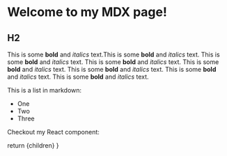 
# Welcome to my MDX page!

## H2

This is some **bold** and _italics_ text.This is some **bold** and _italics_ text.
This is some **bold** and _italics_ text.
This is some **bold** and _italics_ text.
This is some **bold** and _italics_ text.
This is some **bold** and _italics_ text.
This is some **bold** and _italics_ text.
This is some **bold** and _italics_ text.


This is a list in markdown:
 
- One
- Two
- Three
 
Checkout my React component:
 


  return <MdxLayout>{children}</MdxLayout>
}